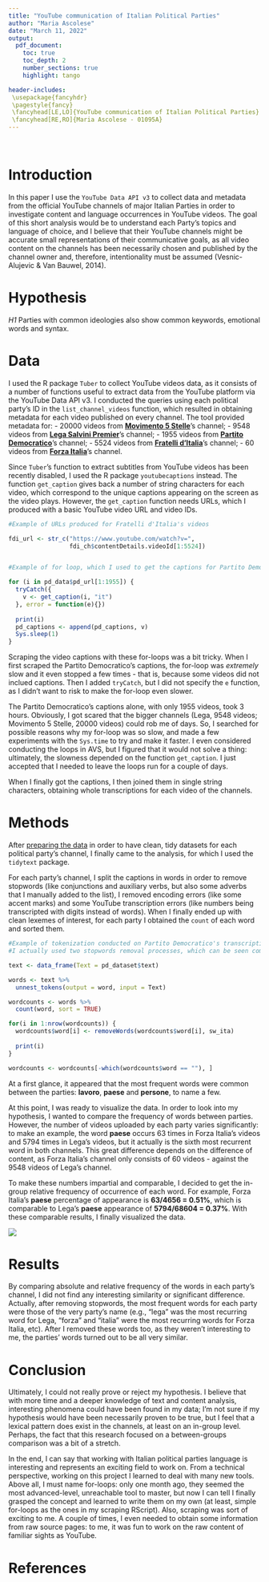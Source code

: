 ```yaml
---
title: "YouTube communication of Italian Political Parties"
author: "Maria Ascolese"
date: "March 11, 2022"
output:
  pdf_document:
    toc: true
    toc_depth: 2
    number_sections: true
    highlight: tango

header-includes:
 \usepackage{fancyhdr}
 \pagestyle{fancy}
 \fancyhead[LE,LO]{YouTube communication of Italian Political Parties}
 \fancyhead[RE,RO]{Maria Ascolese - 01095A}
---
```


<br> 

# Introduction

In this paper I use the `YouTube Data API v3` to collect data and metadata from the official YouTube channels of major Italian Parties in order to investigate content and language occurrences in YouTube videos. The goal of this short analysis would be to understand each Party's topics and language of choice, and I believe that their YouTube channels might be accurate small representations of their communicative goals, as all video content on the channels has been necessarily chosen and published by the channel owner and, therefore, intentionality must be assumed (Vesnic-Alujevic & Van Bauwel, 2014).



# Hypothesis

*H1* Parties with common ideologies also show common keywords, emotional words and syntax.



# Data

I used the R package `Tuber` to collect YouTube videos data, as it consists of a number of functions useful to extract data from the YouTube platform via the YouTube Data API v3. I conducted the queries using each political party's ID in the `list_channel_videos` function, which resulted in obtaining metadata for each video published on every channel. The tool provided metadata for:
- 20000 videos from [**Movimento 5 Stelle**](https://www.youtube.com/user/M5SParlamento)'s channel;
- 9548 videos from [**Lega Salvini Premier**](https://www.youtube.com/c/LegaSalviniPremier)'s channel;
- 1955 videos from [**Partito Democratico**](https://www.youtube.com/c/PartitoDemocratico)'s channel;
- 5524 videos from [**Fratelli d'Italia**](https://www.youtube.com/c/FratellidItaliaAN)'s channel;
- 60 videos from [**Forza Italia**](https://www.youtube.com/c/forzaitalia)'s channel.

Since `Tuber`'s function to extract subtitles from YouTube videos has been recently disabled, I used the R package `youtubecaptions` instead. The function `get_caption` gives back a number of string characters for each video, which correspond to the unique captions appearing on the screen as the video plays. However, the `get_caption` function needs URLs, which I produced with a basic YouTube video URL and video IDs.

```r
#Example of URLs produced for Fratelli d'Italia's videos

fdi_url <- str_c("https://www.youtube.com/watch?v=",
                 fdi_ch$contentDetails.videoId[1:5524])


#Example of for loop, which I used to get the captions for Partito Democratico's videos

for (i in pd_data$pd_url[1:1955]) {
  tryCatch({
    v <- get_caption(i, "it")
  }, error = function(e){})
  
  print(i)
  pd_captions <- append(pd_captions, v)
  Sys.sleep(1)
}
```

Scraping the video captions with these for-loops was a bit tricky. When I first scraped the Partito Democratico's captions, the for-loop was *extremely* slow and it even stopped a few times - that is, because some videos did not inclued captions. Then I added `tryCatch`, but I did not specify the `e` function, as I didn't want to risk to make the for-loop even slower.

The Partito Democratico's captions alone, with only 1955 videos, took 3 hours. Obviously, I got scared that the bigger channels (Lega, 9548 videos; Movimento 5 Stelle, 20000 videos) could rob me of days. So, I searched for possible reasons why my for-loop was so slow, and made a few experiments with the `Sys.time` to try and make it faster. I even considered conducting the loops in AVS, but I figured that it would not solve a thing: ultimately, the slowness depended on the function `get_caption`. I just accepted that I needed to leave the loops run for a couple of days.

When I finally got the captions, I then joined them in single string characters, obtaining whole transcriptions for each video of the channels.



# Methods

After [preparing the data](https://github.com/DataAccess2020/YT-API/blob/main/Scripts/01_data_preparation.R) in order to have clean, tidy datasets for each political party's channel, I finally came to the analysis, for which I used the `tidytext` package.

For each party's channel, I split the captions in words in order to remove stopwords (like conjunctions and auxiliary verbs, but also some adverbs that I manually added to the list), I removed encoding errors (like some accent marks) and some YouTube transcription errors (like numbers being transcripted with digits instead of words). When I finally ended up with clean lexemes of interest, for each party I obtained the `count` of each word and sorted them.

```r
#Example of tokenization conducted on Partito Democratico's transcriptions.
#I actually used two stopwords removal processes, which can be seen completely in the RScripts

text <- data_frame(Text = pd_dataset$text)

words <- text %>% 
  unnest_tokens(output = word, input = Text)

wordcounts <- words %>%
  count(word, sort = TRUE)

for(i in 1:nrow(wordcounts)) {
  wordcounts$word[i] <- removeWords(wordcounts$word[i], sw_ita)
  
  print(i)
}

wordcounts <- wordcounts[-which(wordcounts$word == ""), ]
```


At a first glance, it appeared that the most frequent words were common between the parties: **lavoro**, **paese** and **persone**, to name a few.

At this point, I was ready to visualize the data. In order to look into my hypothesis, I wanted to compare the frequency of words between parties. However, the number of videos uploaded by each party varies significantly: to make an example, the word **paese** occurs 63 times in Forza Italia's videos and 5794 times in Lega's videos, but it actually is the sixth most recurrent word in both channels.
This great difference depends on the difference of content, as Forza Italia's channel only consists of 60 videos - against the 9548 videos of Lega's channel.

To make these numbers impartial and comparable, I decided to get the in-group relative frequency of occurrence of each word. For example, Forza Italia's **paese** percentage of appearance is **63/4656 = 0.51%**, which is comparable to Lega's **paese** appearance of **5794/68604 = 0.37%**.
With these comparable results, I finally visualized the data.

![](Frequent Words.png)


# Results

By comparing absolute and relative frequency of the words in each party's channel, I did not find any interesting similarity or significant difference. Actually, after removing stopwords, the most frequent words for each party were those of the very party's name (e.g., "lega" was the most recurring word for Lega, "forza" and "italia" were the most recurring words for Forza Italia, etc). After I removed these words too, as they weren't interesting to me, the parties' words turned out to be all very similar.


# Conclusion

Ultimately, I could not really prove or reject my hypothesis. I believe that with more time and a deeper knowledge of text and content analysis, interesting phenomena could have been found in my data; I'm not sure if my hypothesis would have been necessarily proven to be true, but I feel that a lexical pattern does exist in the channels, at least on an in-group level. Perhaps, the fact that this research focused on a between-groups comparison was a bit of a stretch.

In the end, I can say that working with Italian political parties language is interesting and represents an exciting field to work on. From a technical perspective, working on this project I learned to deal with many new tools. Above all, I must name for-loops: only one month ago, they seemed the most advanced-level, unreachable tool to master, but now I can tell I finally grasped the concept and learned to write them on my own (at least, simple for-loops as the ones in my scraping RScript). Also, scraping was sort of exciting to me. A couple of times, I even needed to obtain some information from raw source pages: to me, it was fun to work on the raw content of familiar sights as YouTube.



# References
